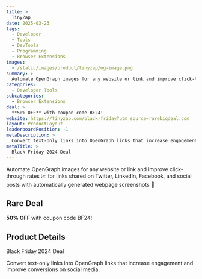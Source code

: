 ```yaml
---
title: >
  TinyZap
date: 2025-03-23
tags:
  - Developer
  - Tools
  - DevTools
  - Programming
  - Browser Extensions
images:
  - /static/images/product/tinyzap/og-image.png
summary: >
  Automate OpenGraph images for any website or link and improve click-through rates 📈 for links shared on Twitter, LinkedIn, Facebook, and social posts with automatically generated webpage screenshots 💅
categories:
  - Developer Tools
subcategories:
  - Browser Extensions
deal: >
  **50% OFF** with coupon code BF24!
website: https://tinyzap.com/black-friday?utm_source=rarebigdeal.com
layout: ProductLayout
leaderboardPosition: -1
metaDescription: >
  Convert text-only links into OpenGraph links that increase engagement and improve conversions on social media.
metaTitle: >
  Black Friday 2024 Deal
---
```

Automate OpenGraph images for any website or link and improve click-through rates 📈 for links shared on Twitter, LinkedIn, Facebook, and social posts with automatically generated webpage screenshots 💅

## Rare Deal

**50% OFF** with coupon code BF24!

## Product Details

Black Friday 2024 Deal

Convert text-only links into OpenGraph links that increase engagement and improve conversions on social media.
